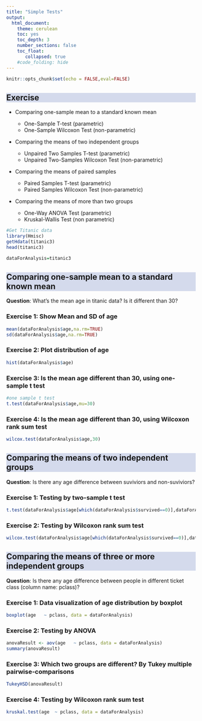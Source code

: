 ```yaml
---
title: "Simple Tests"
output:
  html_document:
    theme: cerulean
    toc: yes
    toc_depth: 3
    number_sections: false
    toc_float: 
       collapsed: true
    #code_folding: hide
---
```


```{=html}
<style>
h2 {
  background-color: #D4DAEC;
}
</style>
```


```r

knitr::opts_chunk$set(echo = FALSE,eval=FALSE)


```




## Exercise

-   Comparing one-sample mean to a standard known mean

    -   One-Sample T-test (parametric)
    -   One-Sample Wilcoxon Test (non-parametric)

-   Comparing the means of two independent groups

    -   Unpaired Two Samples T-test (parametric)
    -   Unpaired Two-Samples Wilcoxon Test (non-parametric)

-   Comparing the means of paired samples

    -   Paired Samples T-test (parametric)
    -   Paired Samples Wilcoxon Test (non-parametric)

-   Comparing the means of more than two groups

    -   One-Way ANOVA Test (parametric)
    -   Kruskal-Wallis Test (non parametric)

```r

#Get Titanic data
library(Hmisc)
getHdata(titanic3)
head(titanic3)

dataForAnalysis=titanic3

```

## Comparing one-sample mean to a standard known mean

**Question**: What's the mean age in titanic data? Is it different than 30?

### Exercise 1: Show **Mean and SD** of age

```r

mean(dataForAnalysis$age,na.rm=TRUE)
sd(dataForAnalysis$age,na.rm=TRUE)

```

### Exercise 2: Plot **distribution** of age

```r

hist(dataForAnalysis$age)

```

### Exercise 3: Is the mean age different than 30, using **one-sample t test**

```r
#one sample t test
t.test(dataForAnalysis$age,mu=30)

```

### Exercise 4: Is the mean age different than 30, using **Wilcoxon rank sum test**

```r

wilcox.test(dataForAnalysis$age,30)

```




## Comparing the means of two independent groups

**Question**: Is there any age difference between suviviors and non-suviviors?


### Exercise 1: Testing by **two-sample t test**

```r

t.test(dataForAnalysis$age[which(dataForAnalysis$survived==0)],dataForAnalysis$age[which(dataForAnalysis$survived==1)])

```

### Exercise 2: Testing by **Wilcoxon rank sum test**

```r

wilcox.test(dataForAnalysis$age[which(dataForAnalysis$survived==0)],dataForAnalysis$age[which(dataForAnalysis$survived==1)])

```



## Comparing the means of three or more independent groups

**Question**: Is there any age difference between people in different ticket class (column name: pclass)?


### Exercise 1: Data visualization of age distribution by **boxplot**

```r

boxplot(age   ~ pclass, data = dataForAnalysis)

```



### Exercise 2: Testing by **ANOVA**

```r

anovaResult <- aov(age   ~ pclass, data = dataForAnalysis)
summary(anovaResult)

```


### Exercise 3: Which two groups are different? By **Tukey multiple pairwise-comparisons**

```r

TukeyHSD(anovaResult)


```



### Exercise 4: Testing by **Wilcoxon rank sum test**

```r

kruskal.test(age  ~ pclass, data = dataForAnalysis)


```



